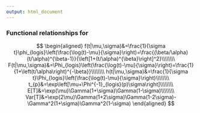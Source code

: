 ---
output: html_document
---

### Functional relationships for <script type='math/tex'>T \sim LOGLOGIS(\mu,\sigma),\;\;T\in(0,\infty)</script>

$$
\begin{aligned}
f(t|\mu,\sigma)&=\frac{1}{\sigma t}\phi_{logis}\left(\frac{\log(t)-\mu}{\sigma}\right)=\frac{(\beta/\alpha)(t/\alpha)^{\beta-1}}{\left[1+(t/\alpha)^{\beta}\right]^2}\\\\\\\\
F(t|\mu,\sigma)&=\Phi_{logis}\left(\frac{\log(t)-\mu}{\sigma}\right)=\frac{1}{1+\left(t/\alpha\right)^{-\beta}}\\\\\\\\
h(t|\mu,\sigma)&=\frac{1}{\sigma t}\Phi_{logis}\left(\frac{\log(t)-\mu}{\sigma}\right)\\\\\\\\
t_{p}&=\exp\left[\mu+\Phi^{-1}_{logis}(p)\sigma\right]\\\\\\\\
E[T]&=\exp(\mu)\Gamma(1+\sigma)\Gamma(1-\sigma)\\\\\\\\
Var[T]&=\exp(2\mu)\Gamma(1+2\sigma)\Gamma(1-2\sigma)-\Gamma^2(1+\sigma)\Gamma^2(1-\sigma)
\end{aligned}
$$
